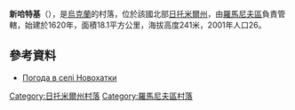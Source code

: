 {{coord|50|17|42|N|28|3|24|E|scale:30000|display=title}}

'''新哈特基'''（{{lang-uk|Новохатки}}），是[[烏克蘭|烏克蘭]]的村落，位於該國北部[[日托米爾州|日托米爾州]]，由[[羅馬尼夫區|羅馬尼夫區]]負責管轄，始建於1620年，面積18.1平方公里，海拔高度241米，2001年人口26。

==參考資料==
* [http://weather.in.ua/ua/zhitomirskaja/18310 Погода в селі Новохатки] {{Wayback|url=http://weather.in.ua/ua/zhitomirskaja/18310 |date=20160305214612 }}

{{DEFAULTSORT:Новохатки}}
[[Category:日托米爾州村落|Category:日托米爾州村落]]
[[Category:羅馬尼夫區村落|Category:羅馬尼夫區村落]]


{{Zhytomyr-geo-stub}}